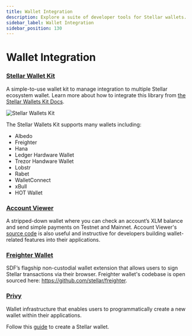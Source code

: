 ```yaml
---
title: Wallet Integration
description: Explore a suite of developer tools for Stellar wallets.
sidebar_label: Wallet Integration
sidebar_position: 130
---
```


# Wallet Integration

### [Stellar Wallet Kit](https://github.com/Creit-Tech/Stellar-Wallets-Kit/)

A simple-to-use wallet kit to manage integration to multiple Stellar ecosystem wallet. Learn more about how to integrate this library from [the Stellar Wallets Kit Docs](https://stellarwalletskit.dev/).

![Stellar Wallets Kit](/assets/dev-tools/stellar-wallet-kit.gif)

The Stellar Wallets Kit supports many wallets including:

- Albedo
- Freighter
- Hana
- Ledger Hardware Wallet
- Trezor Handware Wallet
- Lobstr
- Rabet
- WalletConnect
- xBull
- HOT Wallet

### [Account Viewer](https://accountviewer.stellar.org/)

A stripped-down wallet where you can check an account’s XLM balance and send simple payments on Testnet and Mainnet. Account Viewer's [source code](https://github.com/stellar/account-viewer-v2) is also useful and instructive for developers building wallet-related features into their applications.

### [Freighter Wallet](https://www.freighter.app/)

SDF’s flagship non-custodial wallet extension that allows users to sign Stellar transactions via their browser. Freighter wallet's codebase is open sourced here: https://github.com/stellar/freighter.

### [Privy](https://docs.privy.io/wallets/overview/chains)

Wallet infrastructure that enables users to programmatically create a new wallet within their applications.

Follow this [guide](https://docs.privy.io/wallets/wallets/create/from-my-server) to create a Stellar wallet.

